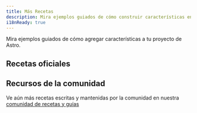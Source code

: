 ```yaml
---
title: Más Recetas
description: Mira ejemplos guiados de cómo construir características en Astro.
i18nReady: true
---
```



Mira ejemplos guiados de cómo agregar características a tu proyecto de Astro.


## Recetas oficiales

<RecipesNav />

## Recursos de la comunidad


<ReadMore>Ve aún más recetas escritas y mantenidas por la comunidad en nuestra [comunidad de recetas y guías](/es/community-resources/content/#recipes-and-guides)</ReadMore>
